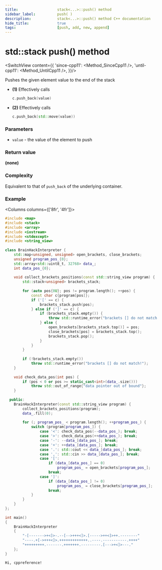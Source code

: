 ---
title:					stack<...>::push() method
sidebar_label:			push( )
description:			stack<...>::push() method C++ documentation
hide_title:				true
tags:					[push, add, new, append]
---


<!----------------- Codes ---------------------->


# std::stack push() method

<SwitchView content={{
	'since-cpp11': <Method_SinceCpp11 />,
	'until-cpp11': <Method_UntilCpp11 />,
}}/>

Pushes the given element value to the end of the stack

 - **(1)** Effectively calls
	```cpp
	c.push_back(value)
	```
 - **(2)** Effectively calls
	```cpp
	c.push_back(std::move(value))
	```

### Parameters

 - `value` - the value of the element to push

### Return value

**(none)**

### Complexity

Equivalent to that of `push_back` of the underlying container.

### Example

<Columns columns={['8fr', '4fr']}>
<div>

```cpp title='Main.cpp' showLineNumbers
#include <map>
#include <stack>
#include <array>
#include <iostream>
#include <stdexcept>
#include <string_view>
 
class BrainHackInterpreter {
    std::map<unsigned, unsigned> open_brackets, close_brackets;
    unsigned program_pos_{0};
    std::array<std::uint8_t, 32768> data_;
    int data_pos_{0};
 
    void collect_brackets_positions(const std::string_view program) {
        std::stack<unsigned> brackets_stack;
 
        for (auto pos{0U}; pos != program.length(); ++pos) {
            const char c{program[pos]};
            if ('[' == c) {
                brackets_stack.push(pos);
            } else if (']' == c) {
                if (brackets_stack.empty()) {
                    throw std::runtime_error("brackets [] do not match!");
                } else {
                    open_brackets[brackets_stack.top()] = pos;
                    close_brackets[pos] = brackets_stack.top();
                    brackets_stack.pop();
                }
            }
        }
 
        if (!brackets_stack.empty())
            throw std::runtime_error("brackets [] do not match!");
    }
 
    void check_data_pos(int pos) {
        if (pos < 0 or pos >= static_cast<int>(data_.size()))
            throw std::out_of_range{"data pointer out of bound"};
    }
 
  public:
    BrainHackInterpreter(const std::string_view program) {
        collect_brackets_positions(program);
        data_.fill(0);
 
        for (; program_pos_ < program.length(); ++program_pos_) {
            switch (program[program_pos_]) {
                case '<': check_data_pos(--data_pos_); break;
                case '>': check_data_pos(++data_pos_); break;
                case '-': --data_[data_pos_]; break;
                case '+': ++data_[data_pos_]; break;
                case '.': std::cout << data_[data_pos_]; break;
                case ',': std::cin >> data_[data_pos_]; break;
                case '[':
                    if (data_[data_pos_] == 0)
                        program_pos_ = open_brackets[program_pos_];
                    break;
                case ']':
                    if (data_[data_pos_] != 0)
                        program_pos_ = close_brackets[program_pos_];
                    break;
            }
        }
    }
};
 
int main()
{
    BrainHackInterpreter
    {
		"-[------->+<]>-.--[-->+++<]>.[----->++<]>++.--------"
		"----.+[->+++<]>.+++++++++++++..----.-----------.++++"
		"+++++++++.-------.+++++++.---------.[--->+<]>---."
    };
}
```

</div>
<div>

```plaintext title="Output"
Hi, cppreference!
```

</div>
</Columns>
